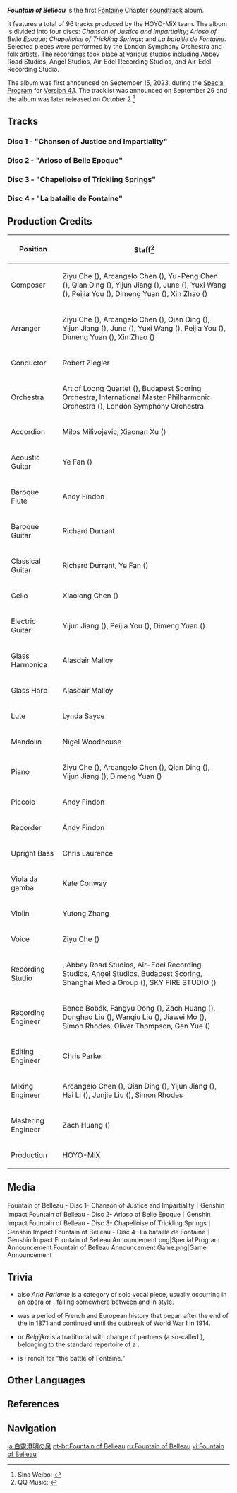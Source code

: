 <!--{{SoundtrackTabs}}-->
{{Album Infobox
|image       = Fountain of Belleau.png
|type        = Original Game Soundtracks
|group       = Albums
|medium      = Digital
|releaseDate = 2023-10-02 12:00:00 GMT+8
|length      = 3 hr 1 min - 96 tracks
|spotify     = 4UwFbGhMZA4LZqqAnt8LCB
|youtube     = OLAK5uy_lDRxnPBNTN87PPYkEY1jNk5h-AoOs3lyA
}}
'''''Fountain of Belleau''''' is the first [[Fontaine]] Chapter [[soundtrack]] album.

It features a total of 96 tracks produced by the HOYO-MiX team. The album is divided into four discs: ''Chanson of Justice and Impartiality''; ''Arioso of Belle Epoque''; ''Chapelloise of Trickling Springs''; and ''La bataille de Fontaine''. Selected pieces were performed by the London Symphony Orchestra and folk artists. The recordings took place at various studios including Abbey Road Studios, Angel Studios, Air-Edel Recording Studios, and Air-Edel Recording Studio.

The album was first announced on September 15, 2023, during the [[Special Program]] for [[Version 4.1]]. The tracklist was announced on September 29 and the album was later released on October 2.<ref>Sina Weibo: [https://weibo.com/6593199887/4951278720911082 {{zh|「《原神》枫丹篇OST即将上线 」}}]</ref>

==Tracks ==
===Disc 1 - "Chanson of Justice and Impartiality"===
{{Soundtracks by Category Table|Fountain of Belleau Disc 1 Soundtracks|hidealbum=1}}

===Disc 2 - "Arioso of Belle Epoque"===
{{Soundtracks by Category Table|Fountain of Belleau Disc 2 Soundtracks|hidealbum=1|noplayer=1}}

===Disc 3 - "Chapelloise of Trickling Springs"===
{{Soundtracks by Category Table|Fountain of Belleau Disc 3 Soundtracks|hidealbum=1|noplayer=1}}

===Disc 4 - "La bataille de Fontaine"===
{{Soundtracks by Category Table|Fountain of Belleau Disc 4 Soundtracks|hidealbum=1|noplayer=1}}

==Production Credits==
{| class="wikitable"
! Position
! Staff<ref>QQ Music: [https://y.qq.com/n/ryqq/albumDetail/0024wjyT3Nj7bK {{zh|原神-白露澈明之泉 Fountain of Belleau}}]</ref>
|-
! Composer
| Ziyu Che ({{zh|车子玉}}), Arcangelo Chen ({{zh|陈子敏}}), Yu-Peng Chen ({{zh|陈致逸}}), Qian Ding ({{zh|丁谦}}), Yijun Jiang ({{zh|姜以君}}), June ({{zh|刘越}}), Yuxi Wang ({{zh|王予曦}}), Peijia You ({{zh|尤裴佳}}), Dimeng Yuan ({{zh|苑迪萌}}), Xin Zhao ({{zh|赵鑫}})
|-
! Arranger
| Ziyu Che ({{zh|车子玉}}), Arcangelo Chen ({{zh|陈子敏}}), Qian Ding ({{zh|丁谦}}), Yijun Jiang ({{zh|姜以君}}), June ({{zh|刘越}}), Yuxi Wang ({{zh|王予曦}}), Peijia You ({{zh|尤裴佳}}), Dimeng Yuan ({{zh|苑迪萌}}), Xin Zhao ({{zh|赵鑫}})
|-
! Conductor
| Robert Ziegler
|-
! Orchestra
| Art of Loong Quartet ({{zh|龙之艺四重奏}}), Budapest Scoring Orchestra, International Master Philharmonic Orchestra ({{zh|国际首席爱乐乐团}}), London Symphony Orchestra
|-
! Accordion
| Milos Milivojevic, Xiaonan Xu ({{zh|许笑男}})
|-
! Acoustic Guitar
| Ye Fan ({{zh|范晔}})
|-
! Baroque Flute
| Andy Findon
|-
! Baroque Guitar
| Richard Durrant
|-
! Classical Guitar
| Richard Durrant, Ye Fan ({{zh|范晔}})
|-
! Cello
| Xiaolong Chen ({{zh|陈小龙}})
|-
! Electric Guitar
| Yijun Jiang ({{zh|姜以君}}), Peijia You ({{zh|尤裴佳}}), Dimeng Yuan ({{zh|苑迪萌}})
|-
! Glass Harmonica
| Alasdair Malloy
|-
! Glass Harp
| Alasdair Malloy
|-
! Lute
| Lynda Sayce
|-
! Mandolin
| Nigel Woodhouse
|-
! Piano
| Ziyu Che ({{zh|车子玉}}), Arcangelo Chen ({{zh|陈子敏}}), Qian Ding ({{zh|丁谦}}), Yijun Jiang ({{zh|姜以君}}), Dimeng Yuan ({{zh|苑迪萌}})
|-
! Piccolo
| Andy Findon
|-
! Recorder
| Andy Findon
|-
! Upright Bass
| Chris Laurence
|-
! Viola da gamba
| Kate Conway
|-
! Violin
| Yutong Zhang
|-
! Voice
| Ziyu Che ({{zh|车子玉}})
|-
! Recording Studio
| {{Not a Typo|52Hz Studio}}, Abbey Road Studios, Air-Edel Recording Studios, Angel Studios, Budapest Scoring, Shanghai Media Group ({{zh|上海广播大厦}}), SKY FIRE STUDIO ({{zh|九紫天诚录音棚}})
|-
! Recording Engineer
| Bence Bobák, Fangyu Dong ({{zh|董方昱}}), Zach Huang ({{zh|黄巍}}), Donghao Liu ({{zh|刘东昊}}), Wanqiu Liu ({{zh|刘婉秋}}), Jiawei Mo ({{zh|莫家伟}}), Simon Rhodes, Oliver Thompson, Gen Yue ({{zh|岳艮}})
|-
! Editing Engineer
| Chris Parker
|-
! Mixing Engineer
| Arcangelo Chen ({{zh|陈子敏}}), Qian Ding ({{zh|丁谦}}), Yijun Jiang ({{zh|姜以君}}),  Hai Li ({{zh|李海}}), Junjie Liu ({{zh|刘俊杰}}), Simon Rhodes
|-
! Mastering Engineer
| Zach Huang ({{zh|黄巍}})
|-
! Production
| HOYO-MiX
|}

==Media==
<gallery>
Fountain of Belleau - Disc 1- Chanson of Justice and Impartiality｜Genshin Impact
Fountain of Belleau - Disc 2- Arioso of Belle Epoque｜Genshin Impact
Fountain of Belleau - Disc 3- Chapelloise of Trickling Springs｜Genshin Impact
Fountain of Belleau - Disc 4- La bataille de Fontaine｜Genshin Impact
Fountain of Belleau Announcement.png|Special Program Announcement
Fountain of Belleau Announcement Game.png|Game Announcement
</gallery>

==Trivia==
* ''{{w|Arioso}}'' also ''Aria Parlante'' is a category of solo vocal piece, usually occurring in an opera or {{w|Oratorio|oratorio}}, falling somewhere between {{w|Recitative|recitative}} and in {{w|Aria|aria}} style. 
* {{Fr|{{w|Belle Époque}}|tl=The Beautiful Era}} was a period of French and European history that began after the end of the {{w|Franco-Prussian War}} in 1871 and continued until the outbreak of World War I in 1914.
* ''{{w|Chapelloise}}'' or ''Belgijka'' is a traditional {{w|Folk dance|folk dance}} with change of partners (a so-called {{W|Mixer dance|Mixer}}), belonging to the standard repertoire of a {{w|Balfolk|Bal folk}}.
* {{Fr|La bataille de Fontaine}} is French for "the battle of Fontaine."

==Other Languages==
{{Other Languages
|en       = Fountain of Belleau
|zhs      = 白露澈明之泉
|zhs_rm   = Báilù Chèmíng zhī Quán
|zhs_tl   = Fountain of Clear and Sparkling Dewdrops
|zht      = 白露澈明之泉
|zht_rm   = Báilù Chèmíng zhī Quán
|zht_tl   = Fountain of Clear and Sparkling Dewdrops
|zh_tl    = 
|ja       = 白露澄明の泉
|ja_rm    = Hakuro Choumei no Izumi{{Assumed}}
|ja_tl    = Fountain of Glistening Dew’s Brilliance
|ko       = 흰 이슬<->의 맑은 샘
|ko_tl    = Clear Spring of White Dew
}}

==References==
{{Reflist}}

==Navigation==
{{Album Navbox|main}}

[[ja:白露澄明の泉]]
[[pt-br:Fountain of Belleau]]
[[ru:Fountain of Belleau]]
[[vi:Fountain of Belleau]]